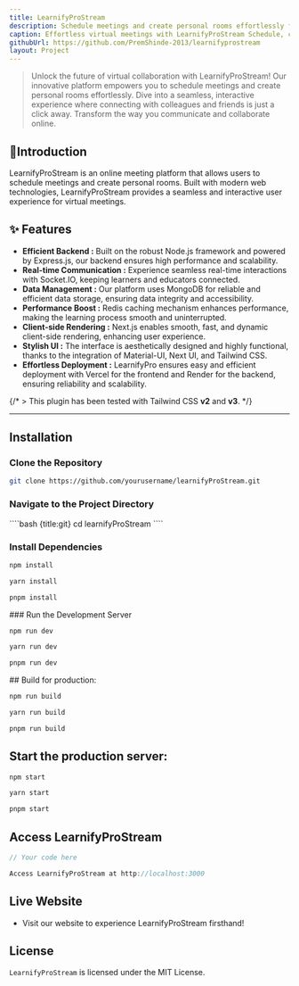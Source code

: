 ```yaml
---
title: LearnifyProStream
description: Schedule meetings and create personal rooms effortlessly for seamless virtual collaboration.
caption: Effortless virtual meetings with LearnifyProStream Schedule, connect, and collaborate from anywhere.
githubUrl: https://github.com/PremShinde-2013/learnifyprostream
layout: Project
---
```



> Unlock the future of virtual collaboration with LearnifyProStream! Our innovative platform empowers you to schedule meetings and create personal rooms effortlessly. Dive into a seamless, interactive experience where connecting with colleagues and friends is just a click away. Transform the way you communicate and collaborate online.

## 🌟Introduction

LearnifyProStream is an online meeting platform that allows users to schedule meetings and create personal rooms. Built with modern web technologies, LearnifyProStream provides a seamless and interactive user experience for virtual meetings.

## ✨ Features

- **Efficient Backend :** Built on the robust Node.js framework and powered by Express.js, our backend ensures high performance and scalability.
- **Real-time Communication :** Experience seamless real-time interactions with Socket.IO, keeping learners and educators connected.
- **Data Management :** Our platform uses MongoDB for reliable and efficient data storage, ensuring data integrity and accessibility.
- **Performance Boost :** Redis caching mechanism enhances performance, making the learning process smooth and uninterrupted.
- **Client-side Rendering :** Next.js enables smooth, fast, and dynamic client-side rendering, enhancing user experience.
- **Stylish UI :** The interface is aesthetically designed and highly functional, thanks to the integration of Material-UI, Next UI, and Tailwind CSS.
- **Effortless Deployment :** LearnifyPro ensures easy and efficient deployment with Vercel for the frontend and Render for the backend, ensuring reliability and scalability.

{/* > This plugin has been tested with Tailwind CSS **v2** and **v3**. */}

---

## Installation

### Clone the Repository

<CodeGroup>

```bash {title:git}
git clone https://github.com/yourusername/learnifyProStream.git
```

</CodeGroup>

### Navigate to the Project Directory

<CodeGroup>
````bash {title:git}
cd learnifyProStream
````
</CodeGroup>

### Install Dependencies

<CodeGroup>

```bash {title:npm}
npm install
```

```bash {title:yarn}
yarn install
```

```bash {title:pnpm}
pnpm install
```

</CodeGroup>
### Run the Development Server

<CodeGroup>

```bash {title:npm}
npm run dev
```

```bash {title:yarn}
yarn run dev
```

```bash {title:pnpm}
pnpm run dev
```

</CodeGroup>
## Build for production:

<CodeGroup>

```bash {title:npm}
npm run build
```

```bash {title:yarn}
yarn run build
```

```bash {title:pnpm}
pnpm run build
```

</CodeGroup>

## Start the production server:

<CodeGroup>

```bash {title:npm}
npm start
```

```bash {title:yarn}
yarn start
```

```bash {title:pnpm}
pnpm start
```

</CodeGroup>

## Access LearnifyProStream

<CodeGroup variant="files">

```js {3} showLineNumbers {selected:3} {title: localhost-3000}
// Your code here

Access LearnifyProStream at http://localhost:3000

```

</CodeGroup>

## Live Website

- Visit our website to experience LearnifyProStream firsthand!

<LearnifyProStreamLink />

## License

`LearnifyProStream` is licensed under the MIT License.
